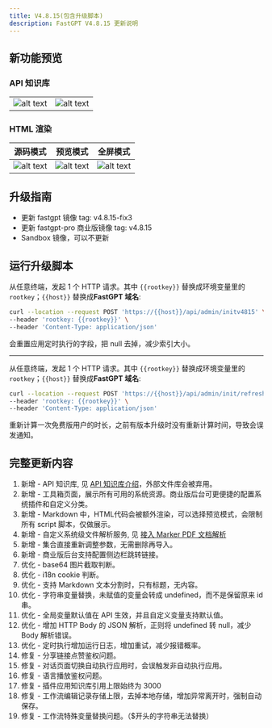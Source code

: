 ```yaml
---
title: V4.8.15(包含升级脚本)
description: FastGPT V4.8.15 更新说明
---
```


## 新功能预览

### API 知识库

|                                 |                                 |
| ------------------------------- | ------------------------------- |
| ![alt text](/imgs/image-20.png) | ![alt text](/imgs/image-21.png) |

### HTML 渲染

| 源码模式                        | 预览模式                        | 全屏模式                        |
| ------------------------------- | ------------------------------- | ------------------------------- |
| ![alt text](/imgs/image-22.png) | ![alt text](/imgs/image-23.png) | ![alt text](/imgs/image-24.png) |

## 升级指南

- 更新 fastgpt 镜像 tag: v4.8.15-fix3
- 更新 fastgpt-pro 商业版镜像 tag: v4.8.15
- Sandbox 镜像，可以不更新

## 运行升级脚本

从任意终端，发起 1 个 HTTP 请求。其中 `{{rootkey}}` 替换成环境变量里的 `rootkey`；`{{host}}` 替换成**FastGPT 域名**:

```bash
curl --location --request POST 'https://{{host}}/api/admin/initv4815' \
--header 'rootkey: {{rootkey}}' \
--header 'Content-Type: application/json'
```

会重置应用定时执行的字段，把 null 去掉，减少索引大小。

---

从任意终端，发起 1 个 HTTP 请求。其中 `{{rootkey}}` 替换成环境变量里的 `rootkey`；`{{host}}` 替换成**FastGPT 域名**:

```bash
curl --location --request POST 'https://{{host}}/api/admin/init/refreshFreeUser' \
--header 'rootkey: {{rootkey}}' \
--header 'Content-Type: application/json'
```

重新计算一次免费版用户的时长，之前有版本升级时没有重新计算时间，导致会误发通知。

## 完整更新内容

1. 新增 - API 知识库, 见 [API 知识库介绍](/docs/introduction/guide/knowledge_base/api_dataset/)，外部文件库会被弃用。
2. 新增 - 工具箱页面，展示所有可用的系统资源。商业版后台可更便捷的配置系统插件和自定义分类。
3. 新增 - Markdown 中，HTML代码会被额外渲染，可以选择预览模式，会限制所有 script 脚本，仅做展示。
4. 新增 - 自定义系统级文件解析服务, 见 [接入 Marker PDF 文档解析](/docs/introduction/development/custom-models/marker/)
5. 新增 - 集合直接重新调整参数，无需删除再导入。
6. 新增 - 商业版后台支持配置侧边栏跳转链接。
7. 优化 - base64 图片截取判断。
8. 优化 - i18n cookie 判断。
9. 优化 - 支持 Markdown 文本分割时，只有标题，无内容。
10. 优化 - 字符串变量替换，未赋值的变量会转成 undefined，而不是保留原来 id 串。
11. 优化 - 全局变量默认值在 API 生效，并且自定义变量支持默认值。
12. 优化 - 增加 HTTP Body 的 JSON 解析，正则将 undefined 转 null，减少 Body 解析错误。
13. 优化 - 定时执行增加运行日志，增加重试，减少报错概率。
14. 修复 - 分享链接点赞鉴权问题。
15. 修复 - 对话页面切换自动执行应用时，会误触发非自动执行应用。
16. 修复 - 语言播放鉴权问题。
17. 修复 - 插件应用知识库引用上限始终为 3000
18. 修复 - 工作流编辑记录存储上限，去掉本地存储，增加异常离开时，强制自动保存。
19. 修复 - 工作流特殊变量替换问题。（$开头的字符串无法替换）
